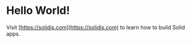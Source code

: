 

<Title>About mdx</Title>

# Hello World!

<Counter />

Visit [https://solidjs.com](https://solidjs.com) to learn how to build Solid apps.
